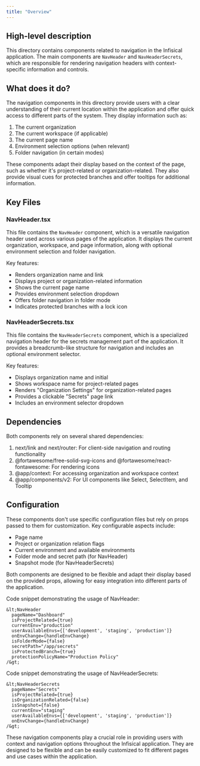 ```yaml
---
title: "Overview"
---
```


## High-level description
This directory contains components related to navigation in the Infisical application. The main components are `NavHeader` and `NavHeaderSecrets`, which are responsible for rendering navigation headers with context-specific information and controls.

## What does it do?
The navigation components in this directory provide users with a clear understanding of their current location within the application and offer quick access to different parts of the system. They display information such as:

1. The current organization
2. The current workspace (if applicable)
3. The current page name
4. Environment selection options (when relevant)
5. Folder navigation (in certain modes)

These components adapt their display based on the context of the page, such as whether it's project-related or organization-related. They also provide visual cues for protected branches and offer tooltips for additional information.

## Key Files

### NavHeader.tsx
This file contains the `NavHeader` component, which is a versatile navigation header used across various pages of the application. It displays the current organization, workspace, and page information, along with optional environment selection and folder navigation.

Key features:
- Renders organization name and link
- Displays project or organization-related information
- Shows the current page name
- Provides environment selection dropdown
- Offers folder navigation in folder mode
- Indicates protected branches with a lock icon

### NavHeaderSecrets.tsx
This file contains the `NavHeaderSecrets` component, which is a specialized navigation header for the secrets management part of the application. It provides a breadcrumb-like structure for navigation and includes an optional environment selector.

Key features:
- Displays organization name and initial
- Shows workspace name for project-related pages
- Renders "Organization Settings" for organization-related pages
- Provides a clickable "Secrets" page link
- Includes an environment selector dropdown

## Dependencies
Both components rely on several shared dependencies:

1. next/link and next/router: For client-side navigation and routing functionality
2. @fortawesome/free-solid-svg-icons and @fortawesome/react-fontawesome: For rendering icons
3. @app/context: For accessing organization and workspace context
4. @app/components/v2: For UI components like Select, SelectItem, and Tooltip

## Configuration
These components don't use specific configuration files but rely on props passed to them for customization. Key configurable aspects include:

- Page name
- Project or organization relation flags
- Current environment and available environments
- Folder mode and secret path (for NavHeader)
- Snapshot mode (for NavHeaderSecrets)

Both components are designed to be flexible and adapt their display based on the provided props, allowing for easy integration into different parts of the application.

Code snippet demonstrating the usage of NavHeader:

```tsx
&lt;NavHeader
  pageName="Dashboard"
  isProjectRelated={true}
  currentEnv="production"
  userAvailableEnvs={['development', 'staging', 'production']}
  onEnvChange={handleEnvChange}
  isFolderMode={false}
  secretPath="/app/secrets"
  isProtectedBranch={true}
  protectionPolicyName="Production Policy"
/&gt;
```

Code snippet demonstrating the usage of NavHeaderSecrets:

```tsx
&lt;NavHeaderSecrets
  pageName="Secrets"
  isProjectRelated={true}
  isOrganizationRelated={false}
  isSnapshot={false}
  currentEnv="staging"
  userAvailableEnvs={['development', 'staging', 'production']}
  onEnvChange={handleEnvChange}
/&gt;
```

These navigation components play a crucial role in providing users with context and navigation options throughout the Infisical application. They are designed to be flexible and can be easily customized to fit different pages and use cases within the application.